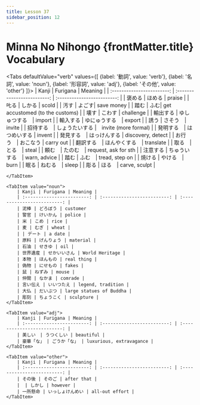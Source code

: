 ```yaml
---
title: Lesson 37
sidebar_position: 12
---
```


# Minna No Nihongo {frontMatter.title} Vocabulary
<Tabs
    defaultValue="verb"
    values={[
    {label: '動詞', value: 'verb'},
    {label: '名詞', value: 'noun'},
    {label: '形容詞', value: 'adj'},
    {label: 'その他', value: 'other'}
]}>
    <TabItem value="verb">
        | Kanji                      | Furigana           | Meaning                     |
        | :------------------------: | :-------------------------: | :-------------------------: |
        | 褒める              | ほめる                | praise |
        | 𠮟る                    |  しかる                     | scold |
        | 汚す |  よごす| save money |
        | 踏む |  ふむ| get accustomed (to the customs) |
        | 壊す | こわす | challenge |
        | 輸出する |  ゆしゅつする　| import |
        | 輸入する |  ゆにゅうする　| export |
        | 誘う |  さそう　| invite |
        | 招待する　| しょうたいする |　invite (more formal) |
        | 発明する　| はつめいする | invent |
        | 発見する　| はっけんする | discovery, detect |
        | お行う　| おこなう | carry out |
        | 翻訳する　| ほんやくする　| translate |
        | 取る　| とる　| steal |
        | 頼む　| たのむ　| request, ask for sth |
        | 注意する | ちゅういする　| warn, advice |
        | 踏む | ふむ　| tread, step on |
        | 焼ける | やける　| burn |
        | 眠る | ねむる　| sleep |
        | 彫る | ほる　| carve, sculpt |

    </TabItem>

    <TabItem value="noun">
        | Kanji | Furigana | Meaning |
        | :------------------------: | :-------------------------: | :-------------------------: |
        | 泥棒 | どろぼう | customer
        | 警官 | けいかん | police |
        | 米 | こめ | rice |
        | 麦 | むぎ | wheat |
        | | デート | a date |
        | 原料 | げんりょう | material |
        | 石油 | せきゆ | oil |
        | 世界遺産 | せかいいさん | World Heritage |
        | 本物 | ほんもの | real thing |
        | 偽物 | にせもの | fakes |
        | 鼠 | ねずみ | mouse |
        | 仲間 | なかま | comrade |
        | 言い伝え | いいつたえ | legend, tradition |
        | 大仏 | だいぶつ | large statues of Buddha |
        | 彫刻 | ちょうこく | sculpture |
    </TabItem>

    <TabItem value="adj">
        | Kanji | Furigana | Meaning |
        | :------------------------: | :-------------------------: | :-------------------------: |
        | 美しい　| うつくしい | beautiful |
        | 豪華「な」　| ごうか「な」 | luxurious, extravagance |        　
    </TabItem>

    <TabItem value="other">
        | Kanji | Furigana | Meaning |
        | :------------------------: | :-------------------------: | :-------------------------: |
        | その後 | そのご | after that |
        |  | しかし | however |
        | 一所懸命 | いっしょけんめい | all-out effort |
    </TabItem>
</Tabs>